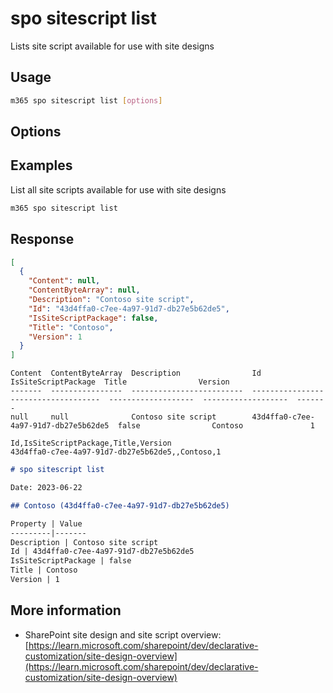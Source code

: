
# spo sitescript list

Lists site script available for use with site designs

## Usage

```sh
m365 spo sitescript list [options]
```

## Options

<Global />

## Examples

List all site scripts available for use with site designs

```sh
m365 spo sitescript list
```

## Response

<Tabs>
  <TabItem value="JSON">

  ```json
  [
    {
      "Content": null,
      "ContentByteArray": null,
      "Description": "Contoso site script",
      "Id": "43d4ffa0-c7ee-4a97-91d7-db27e5b62de5",
      "IsSiteScriptPackage": false,
      "Title": "Contoso",
      "Version": 1
    }
  ]
  ```

  </TabItem>
  <TabItem value="Text">

  ```text
  Content  ContentByteArray  Description                Id                                    IsSiteScriptPackage  Title                Version
  -------  ----------------  -------------------------  ------------------------------------  -------------------  -------------------  -------
  null     null              Contoso site script        43d4ffa0-c7ee-4a97-91d7-db27e5b62de5  false                Contoso               1
  ```

  </TabItem>
  <TabItem value="CSV">

  ```csv
  Id,IsSiteScriptPackage,Title,Version
  43d4ffa0-c7ee-4a97-91d7-db27e5b62de5,,Contoso,1
  ```

  </TabItem>
  <TabItem value="Markdown">

  ```md
  # spo sitescript list

  Date: 2023-06-22

  ## Contoso (43d4ffa0-c7ee-4a97-91d7-db27e5b62de5)

  Property | Value
  ---------|-------
  Description | Contoso site script
  Id | 43d4ffa0-c7ee-4a97-91d7-db27e5b62de5
  IsSiteScriptPackage | false
  Title | Contoso
  Version | 1
  ```

  </TabItem>
</Tabs>

## More information

- SharePoint site design and site script overview: [https://learn.microsoft.com/sharepoint/dev/declarative-customization/site-design-overview](https://learn.microsoft.com/sharepoint/dev/declarative-customization/site-design-overview)
